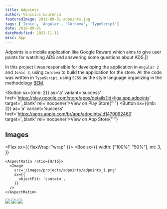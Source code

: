 ```yaml
---
title: Adpoints
author: Vinícius Lourenço
featuredImage: 2018-09-01-adpoints.jpg
tags: ['Ionic', 'Angular', 'Cordova', 'TypeScript']
date: 2018-09-01
dateModified: 2022-11-11
misc: App
---
```


Adpoints is a mobile application like Google Reward which aims to give user points for watching ADS and answering some questions about ADS.|]

In this project I was responsible for developing the application in `Angular 2` and `Ionic 3`, using `Cordova` to build the application for the store.
All the code was written in `TypeScript`, using `SCSS` as the style language organizing in the methodology [BEM](https://getbem.com/introduction/).

<Button sx={{mb: 2}} as='a' variant='success' href='https://play.google.com/store/apps/details?id=liga.app.adpoints' target='_blank' rel='noopener'>View on Play Store</Button>{" "}
<Button sx={{mb: 2}} as='a' variant='success' href='https://apps.apple.com/br/app/adpoints/id1479092460' target='_blank' rel='noopener'>View on App Store</Button>{" "}

<Divider/>

## Images

<Flex sx={{ flexWrap: "wrap" }}>
  <Box
    sx={{
      width: ["100%", "50%"],
      mt: 3,
    }}
  >
    <AspectRatio ratio={9/16}>
      <Image
        src='/images/projects/adpoints/adpoints_1.png'
        sx={{
          objectFit: 'contain',
        }}
      />
    </AspectRatio>
  </Box>
  <Box
    sx={{
      width: ["100%", "50%"],
      mt: 3,
    }}
  >
    <AspectRatio ratio={9/16}>
      <Image
        src='/images/projects/adpoints/adpoints_2.png'
        sx={{
          objectFit: 'contain',
        }}
      />
    </AspectRatio>
  </Box>
  <Box
    sx={{
      width: ["100%", "50%"],
      mt: 3,
    }}
  >
    <AspectRatio ratio={9/16}>
      <Image
        src='/images/projects/adpoints/adpoints_3.png'
        sx={{
          objectFit: 'contain',
        }}
      />
    </AspectRatio>
  </Box>
  <Box
    sx={{
      width: ["100%", "50%"],
      mt: 3,
    }}
  >
    <AspectRatio ratio={9/16}>
      <Image
        src='/images/projects/adpoints/adpoints_4.png'
        sx={{
          objectFit: 'contain',
        }}
      />
    </AspectRatio>
  </Box>
</Flex>
